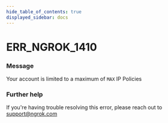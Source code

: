 ```yaml
---
hide_table_of_contents: true
displayed_sidebar: docs
---
```



# ERR_NGROK_1410

### Message

Your account is limited to a maximum of `MAX` IP Policies

### Further help

If you're having trouble resolving this error, please reach out to [support@ngrok.com](mailto:support@ngrok.com?subject=Help%20with%20ERR_NGROK_1410)

<ErrorDetails error="err_ngrok_1410" />
